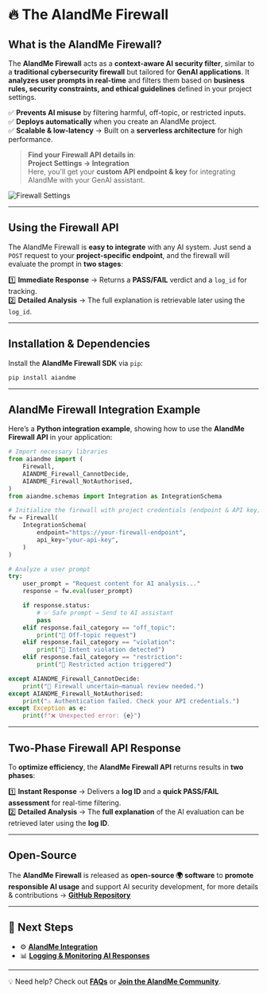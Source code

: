 # 🔥 The AIandMe Firewall  

## **What is the AIandMe Firewall?**  

The **AIandMe Firewall** acts as a **context-aware AI security filter**, similar to a **traditional cybersecurity firewall** but tailored for **GenAI applications**. It **analyzes user prompts in real-time** and filters them based on **business rules, security constraints, and ethical guidelines** defined in your project settings.  

✅ **Prevents AI misuse** by filtering harmful, off-topic, or restricted inputs.  
✅ **Deploys automatically** when you create an AIandMe project.  
✅ **Scalable & low-latency** → Built on a **serverless architecture** for high performance.  

> **Find your Firewall API details in**:  
**Project Settings → Integration**  
Here, you'll get your **custom API endpoint & key** for integrating AIandMe with your GenAI assistant.  

![Firewall Settings](./Screenshot_2025-01-26_at_13.31.37.png)  

---

## **Using the Firewall API**  

The AIandMe Firewall is **easy to integrate** with any AI system. Just send a `POST` request to your **project-specific endpoint**, and the firewall will evaluate the prompt in **two stages**:  

1️⃣ **Immediate Response** → Returns a **PASS/FAIL** verdict and a `log_id` for tracking.  
2️⃣ **Detailed Analysis** → The full explanation is retrievable later using the `log_id`.  

---

## **Installation & Dependencies**  

Install the **AIandMe Firewall SDK** via `pip`:  

```bash
pip install aiandme
```

---

## AIandMe Firewall Integration Example  

Here’s a **Python integration example**, showing how to use the **AIandMe Firewall API** in your application:  

```python
# Import necessary libraries
from aiandme import (
    Firewall,
    AIANDME_Firewall_CannotDecide,
    AIANDME_Firewall_NotAuthorised,
)
from aiandme.schemas import Integration as IntegrationSchema

# Initialize the firewall with project credentials (endpoint & API key)
fw = Firewall(
    IntegrationSchema(
        endpoint="https://your-firewall-endpoint",
        api_key="your-api-key",
    )
)

# Analyze a user prompt
try:
    user_prompt = "Request content for AI analysis..."
    response = fw.eval(user_prompt)

    if response.status:
        # ✅ Safe prompt → Send to AI assistant
        pass
    elif response.fail_category == "off_topic":
        print("🚫 Off-topic request")
    elif response.fail_category == "violation":
        print("🚫 Intent violation detected")
    elif response.fail_category == "restriction":
        print("🚫 Restricted action triggered")

except AIANDME_Firewall_CannotDecide:
    print("🤔 Firewall uncertain—manual review needed.")
except AIANDME_Firewall_NotAuthorised:
    print("⚠️ Authentication failed. Check your API credentials.")
except Exception as e:
    print(f"❌ Unexpected error: {e}")
```

---

## Two-Phase Firewall API Response  

To **optimize efficiency**, the **AIandMe Firewall API** returns results in **two phases**:  

1️⃣ **Instant Response** → Delivers a **log ID** and a **quick PASS/FAIL assessment** for real-time filtering.  
2️⃣ **Detailed Analysis** → The **full explanation** of the AI evaluation can be retrieved later using the **log ID**.  

---

## Open-Source
The **AIandMe Firewall** is released as **open-source 🌍 software** to **promote responsible AI usage** and support AI security development, for more details & contributions → [**GitHub Repository**](https://github.com/aiandme-io/firewall)  

---

## **🔗 Next Steps**
- ⚙️  **[AIandMe Integration](aiandme_integration)**  
- 📊 **[Logging & Monitoring AI Responses](logging_monitoring)**

---

💡 Need help? Check out **[FAQs](faqs)** or **[Join the AIandMe Community](community)**.
